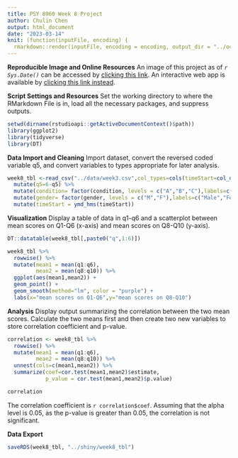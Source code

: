 ```yaml
---
title: PSY 8960 Week 8 Project 
author: Chulin Chen
output: html_document
date: "2023-03-14"
knit: (function(inputFile, encoding) {
  rmarkdown::render(inputFile, encoding = encoding, output_dir = "../out") })
---
```


**Reproducible Image and Online Resources**
An image of this project as of *`r Sys.Date()`* can be accessed by [clicking this link](https://mybinder.org/v2/gh/ChulinChen20/psy8960-week8.git/HEAD).
An interactive web app is available by [clicking this link instead](https://chulinchen23.shinyapps.io/shiny/).

**Script Settings and Resources**
Set the working directory to where the RMarkdown File is in, load all the necessary packages, and suppress outputs.
```r
setwd(dirname(rstudioapi::getActiveDocumentContext()$path))
library(ggplot2)
library(tidyverse)
library(DT)
```

**Data Import and Cleaning**
Import dataset, convert the reversed coded variable q5, and convert variables to types appropriate for later analysis.
```r
week8_tbl <-read_csv("../data/week3.csv",col_types=cols(timeStart=col_datetime(format="%Y-%m-%d %H:%M:%S"))) %>%
  mutate(q5=6-q5) %>%
  mutate(condition= factor(condition, levels = c("A","B","C"),labels=c("Block A","Block B","Control"))) %>%
  mutate(gender= factor(gender, levels = c("M","F"),labels=c("Male","Female")))%>%
  mutate(timeStart = ymd_hms(timeStart))
```

**Visualization**
Display a table of data in q1-q6 and a scatterplot between mean scores on Q1-Q6 (x-axis) and mean scores on Q8-Q10 (y-axis).
```r
DT::datatable(week8_tbl[,paste0("q",1:6)])

week8_tbl %>%
  rowwise() %>%
  mutate(mean1 = mean(q1:q6),
         mean2 = mean(q8:q10)) %>%
  ggplot(aes(mean1,mean2)) +
  geom_point() +
  geom_smooth(method="lm", color = "purple") +
  labs(x="mean scores on Q1-Q6",y="mean scores on Q8-Q10")
```

**Analysis**
Display output summarizing the correlation between the two mean scores. Calculate the two means first and then create two new variables to store correlation coefficient and p-value.
```r
correlation <- week8_tbl %>%
  rowwise() %>%
  mutate(mean1 = mean(q1:q6),
         mean2 = mean(q8:q10)) %>%
  unnest(cols=c(mean1,mean2)) %>%
  summarize(coef=cor.test(mean1,mean2)$estimate,
            p_value = cor.test(mean1,mean2)$p.value)

correlation
```
The correlation coefficient is `r correlation$coef`. Assuming that the alpha level is 0.05, as the p-value is greater than 0.05, the correlation is not significant.

**Data Export**
```r
saveRDS(week8_tbl, "../shiny/week8_tbl")
```

